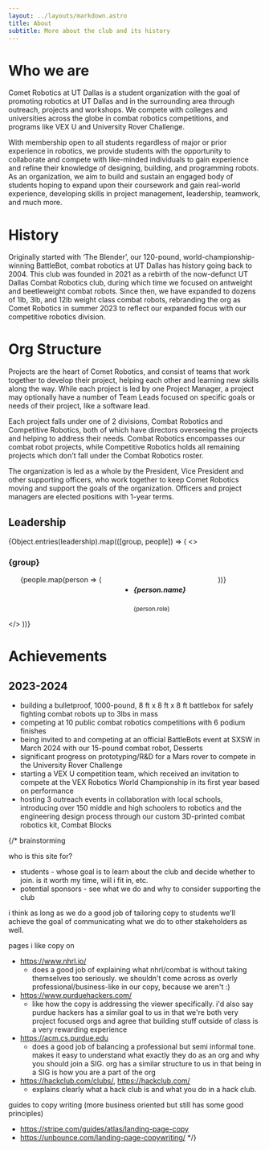 ```yaml
---
layout: ../layouts/markdown.astro
title: About
subtitle: More about the club and its history
---
```


# Who we are

Comet Robotics at UT Dallas is a student organization with the goal of promoting robotics at UT Dallas and in the surrounding area through outreach, projects and workshops. We compete with colleges and universities across the globe in combat robotics competitions, and programs like VEX U and University Rover Challenge.

With membership open to all students regardless of major or prior experience in robotics, we provide students with the opportunity to collaborate and compete with like-minded individuals to gain experience and refine their knowledge of designing, building, and programming robots. As an organization, we aim to build and sustain an engaged body of students hoping to expand upon their coursework and gain real-world experience, developing skills in project management, leadership, teamwork, and much more.

# History

Originally started with ‘The Blender’, our 120-pound, world-championship-winning BattleBot, combat robotics at UT Dallas has history going back to 2004. This club was founded in 2021 as a rebirth of the now-defunct UT Dallas Combat Robotics club, during which time we focused on antweight and beetleweight combat robots. Since then, we have expanded to dozens of 1lb, 3lb, and 12lb weight class combat robots, rebranding the org as Comet Robotics in summer 2023 to reflect our expanded focus with our competitive robotics division.

# Org Structure

Projects are the heart of Comet Robotics, and consist of teams that work together to develop their project, helping each other and learning new skills along the way. While each project is led by one Project Manager, a project may optionally have a number of Team Leads focused on specific goals or needs of their project, like a software lead.

Each project falls under one of 2 divisions, Combat Robotics and Competitive Robotics, both of which have directors overseeing the projects and helping to address their needs. Combat Robotics encompasses our combat robot projects, while Competitive Robotics holds all remaining projects which don't fall under the Combat Robotics roster.

The organization is led as a whole by the President, Vice President and other supporting officers, who work together to keep Comet Robotics moving and support the goals of the organization. Officers and project managers are elected positions with 1-year terms.

## Leadership

{Object.entries(leadership).map(([group, people]) => (
  <>
    <h3>{group}</h3>
    <ul style="display: flex; gap: 1rem 4rem; flex-wrap: wrap; max-width: 60rem;">
      {people.map(person => (
        <li>
          <h5>{person.name}</h5>
          <small>{person.role}</small>
        </li>
      ))}
    </ul>
  </>
))}

# Achievements

## 2023-2024

- building a bulletproof, 1000-pound, 8 ft x 8 ft x 8 ft battlebox for safely fighting combat robots up to 3lbs in mass
- competing at 10 public combat robotics competitions with 6 podium finishes
- being invited to and competing at an official BattleBots event at SXSW in March 2024 with our 15-pound combat robot, Desserts
- significant progress on prototyping/R&D for a Mars rover to compete in the University Rover Challenge
- starting a VEX U competition team, which received an invitation to compete at the VEX Robotics World Championship in its first year based on performance
- hosting 3 outreach events in collaboration with local schools, introducing over 150 middle and high schoolers to robotics and the engineering design process through our custom 3D-printed combat robotics kit, Combat Blocks

{/*
brainstorming 

who is this site for?
- students - whose goal is to learn about the club and decide whether to join. is it worth my time, will i fit in, etc.
- potential sponsors - see what we do and why to consider supporting the club

i think as long as we do a good job of tailoring copy to students we'll achieve the goal of communicating what we do to other stakeholders as well.

pages i like copy on
- https://www.nhrl.io/ 
  - does a good job of explaining what nhrl/combat is without taking themselves too seriously. we shouldn't come across as overly professional/business-like in our copy, because we aren't :)
- https://www.purduehackers.com/
  - like how the copy is addressing the viewer specifically. i'd also say purdue hackers has a similar goal to us in that we're both very project focused orgs and agree that building stuff outside of class is a very rewarding experience
- https://acm.cs.purdue.edu
  - does a good job of balancing a professional but semi informal tone. makes it easy to understand what exactly they do as an org and why you should join a SIG. org has a similar structure to us in that being in a SIG is how you are a part of the org
- https://hackclub.com/clubs/, https://hackclub.com/
  - explains clearly what a hack club is and what you do in a hack club.

guides to copy writing (more business oriented but still has some good principles)
- https://stripe.com/guides/atlas/landing-page-copy
- https://unbounce.com/landing-page-copywriting/
*/}

